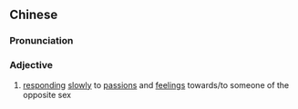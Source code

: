 {{also|慢热}}
==Chinese==
{{zh-forms|s=慢热}}

===Pronunciation===
{{zh-pron
|m=mànrè
|cat=a
}}

===Adjective===
{{zh-adj}}

# {{lb|zh|neologism|of a person}} [[respond]]ing [[slowly]] to [[passion]]s and [[feeling]]s towards/to someone of the opposite sex